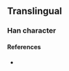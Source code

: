 {{character info/new}}
==Translingual==

===Han character===
{{Han char|rn=9|rad=人|as=08|sn=10|four=|canj=OWML|ids=⿰亻畀}}

====References====
* {{Han ref|kx=0109.171|dkj=|dj=|hdz=|uh=346D|ud=13421|bh=|bd=}}